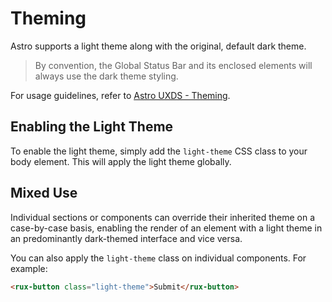 
<Meta title="Astro UXDS/Theming" />

# Theming

Astro supports a light theme along with the original, default dark theme.

> By convention, the Global Status Bar and its enclosed elements will always use the dark theme styling.

For usage guidelines, refer to [Astro UXDS - Theming](https://www.astrouxds-v6.com/design-guidelines/theme/).

## Enabling the Light Theme

To enable the light theme, simply add the `light-theme` CSS class to your body element. This will apply the light theme globally.

## Mixed Use

Individual sections or components can override their inherited theme on a case-by-case basis, enabling the render of an element with a light theme in an predominantly dark-themed interface and vice versa.

You can also apply the `light-theme` class on individual components. For example:

```html
<rux-button class="light-theme">Submit</rux-button>
```
